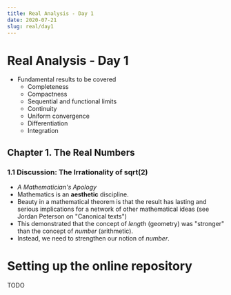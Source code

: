 ```yaml
---
title: Real Analysis - Day 1
date: 2020-07-21
slug: real/day1
---
```


# Real Analysis - Day 1

* Fundamental results to be covered
  * Completeness
  * Compactness
  * Sequential and functional limits
  * Continuity
  * Uniform convergence
  * Differentiation
  * Integration

## Chapter 1. The Real Numbers

### 1.1 Discussion: The Irrationality of sqrt(2)
* _A Mathematician's Apology_
* Mathematics is an **aesthetic** discipline.
* Beauty in a mathematical theorem is that the result has lasting and serious implications for a network of other mathematical ideas (see Jordan Peterson on "Canonical texts")
* This demonstrated that the concept of _length_ (geometry) was "stronger" than the concept of _number_ (arithmetic).
* Instead, we need to strengthen our notion of _number_.

# Setting up the online repository

TODO
